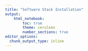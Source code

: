 ```yaml
---
title: "Software Stack Installation"
output:
    html_notebook:
        toc: true
        theme: cerulean
        number_sections: true
editor_options: 
  chunk_output_type: inline
---
```



